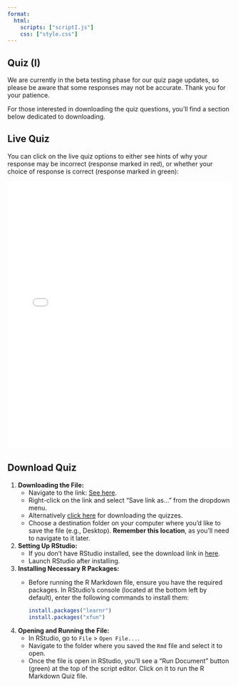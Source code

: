 ```yaml
---
format:
  html:
    scripts: ["scriptI.js"]  
    css: ["style.css"]      
---
```


## Quiz (I) {.unnumbered}

::: callout-warning
We are currently in the beta testing phase for our quiz page updates, so please be aware that some responses may not be accurate. Thank you for your patience.

For those interested in downloading the quiz questions, you'll find a section below dedicated to downloading.
:::

## Live Quiz

You can click on the live quiz options to either see hints of why your response may be incorrect (response marked in red), or whether your choice of response is correct (response marked in green):

```{=html}
<iframe src="mediationQi.html" width="100%" height="600" frameborder="0">
    <p>Your browser does not support iframes.</p>
</iframe>
```
## Download Quiz


1.  **Downloading the File:**
    -   Navigate to the link: [See here](Quiz/quizMediation.Rmd).
    -   Right-click on the link and select "Save link as..." from the dropdown menu.
    -   Alternatively <a href="Quiz/quizMediation.Rmd" download>click here</a> for downloading the quizzes.
    -   Choose a destination folder on your computer where you'd like to save the file (e.g., Desktop). **Remember this location**, as you'll need to navigate to it later.
2.  **Setting Up RStudio:**
    -   If you don't have RStudio installed, see the download link in [here](wrangling1a.html).
    -   Launch RStudio after installing.
3.  **Installing Necessary R Packages:**
    -   Before running the R Markdown file, ensure you have the required packages. In RStudio's console (located at the bottom left by default), enter the following commands to install them:

        ``` r
        install.packages("learnr")
        install.packages("xfun")
        ```
4.  **Opening and Running the File:**
    -   In RStudio, go to `File` \> `Open File...`.
    -   Navigate to the folder where you saved the `Rmd` file and select it to open.
    -   Once the file is open in RStudio, you'll see a "Run Document" button (green) at the top of the script editor. Click on it to run the R Markdown Quiz file.

